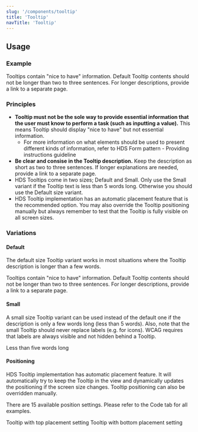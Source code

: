 ```yaml
---
slug: '/components/tooltip'
title: 'Tooltip'
navTitle: 'Tooltip'
---
```




## Usage

### Example

<PlaygroundPreview>
  <Tooltip>
    Tooltips contain "nice to have" information. Default Tooltip contents should not be longer than two to three
    sentences. For longer descriptions, provide a link to a separate page.
  </Tooltip>
</PlaygroundPreview>

### Principles

- **Tooltip must not be the sole way to provide essential information that the user must know to perform a task (such as inputting a value).** This means Tooltip should display "nice to have" but not essential information.
  - For more information on what elements should be used to present different kinds of information, refer to <InternalLink href="/patterns/forms/form-building#providing-instructions">HDS Form pattern - Providing instructions guideline</InternalLink>
- **Be clear and consise in the Tooltip description.** Keep the description as short as two to three sentences. If longer explanations are needed, provide a link to a separate page.
- HDS Tooltips come in two sizes; Default and Small. Only use the Small variant if the Tooltip text is less than 5 words long. Otherwise you should use the Default size variant.
- HDS Tooltip implementation has an automatic placement feature that is the recommended option. You may also override the Tooltip positioning manually but always remember to test that the Tooltip is fully visible on all screen sizes.

### Variations

#### Default

The default size Tooltip variant works in most situations where the Tooltip description is longer than a few words.

<PlaygroundPreview>
  <Tooltip>
    Tooltips contain "nice to have" information. Default Tooltip contents should not be longer than two to three
    sentences. For longer descriptions, provide a link to a separate page.
  </Tooltip>
</PlaygroundPreview>

#### Small

A small size Tooltip variant can be used instead of the default one if the description is only a few words long (less than 5 words). Also, note that the small Tooltip should never replace labels (e.g. for icons). WCAG requires that labels are always visible and not hidden behind a Tooltip.

<PlaygroundPreview>
  <Tooltip small>Less than five words long</Tooltip>
</PlaygroundPreview>

#### Positioning

HDS Tooltip implementation has automatic placement feature. It will automatically try to keep the Tooltip in the view and dynamically updates the positioning if the screen size changes. Tooltip positioning can also be overridden manually.

There are 15 available position settings. Please refer to the Code tab for all examples.

<PlaygroundPreview>
  <Tooltip placement="top">Tooltip with top placement setting</Tooltip>
  <Tooltip placement="bottom">Tooltip with bottom placement setting</Tooltip>
</PlaygroundPreview>
